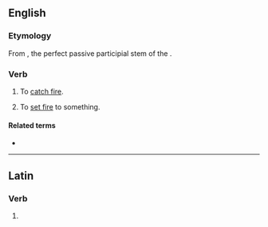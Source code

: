==English==

===Etymology===
From {{m|la||cōnflāgrāt-}}, the perfect passive participial stem of the {{etyl|la|en}} {{m|la|cōnflāgrō||I am consumed by fire”, “I set aflame}}.

===Verb===
{{en-verb}}

# {{lb|en|intransitive}} To [[catch fire]]. {{defdate|17th century to the present}}
# {{lb|en|transitive}} To [[set fire]] to something. {{defdate|17th century to the present}}

====Related terms====
* {{l|en|conflagration}}

----

==Latin==

===Verb===
{{la-verb-form|cōnflagrāte}}

# {{inflection of|la|cōnflagrō||2|p|pres|actv|impr}}